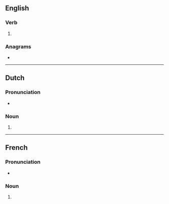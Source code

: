 {{also|allurés}}
==English==

===Verb===
{{head|en|verb form}}

# {{en-third-person singular of|allure}}

===Anagrams===
* {{anagrams|en|a=aellrsu|Laurels|laurels}}

----

==Dutch==

===Pronunciation===
* {{audio|nl|Nl-allures.ogg|Audio}}

===Noun===
{{head|nl|noun plural form}}

# {{nl-noun form of|pl|allure}}

----

==French==

===Pronunciation===
* {{rhymes|fr|yʁ}}

===Noun===
{{head|fr|noun plural form|g=f}}

# {{plural of|fr|allure}}